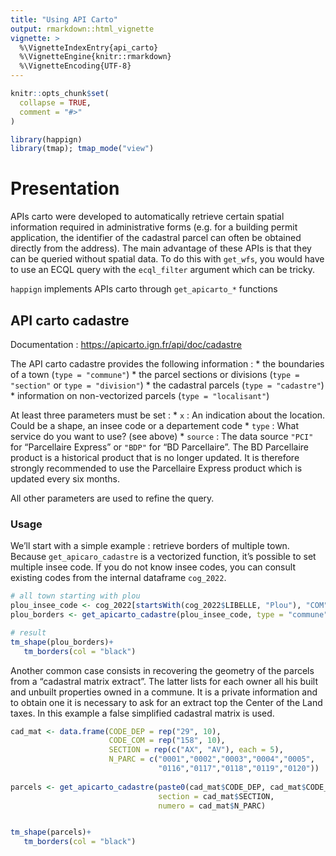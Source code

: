 ```yaml
---
title: "Using API Carto"
output: rmarkdown::html_vignette
vignette: >
  %\VignetteIndexEntry{api_carto}
  %\VignetteEngine{knitr::rmarkdown}
  %\VignetteEncoding{UTF-8}
---
```


```r
knitr::opts_chunk$set(
  collapse = TRUE,
  comment = "#>"
)
```

```r
library(happign)
library(tmap); tmap_mode("view")
```

# Presentation

APIs carto were developed to automatically retrieve certain spatial information required in administrative forms (e.g. for a building permit application, the identifier of the cadastral parcel can often be obtained directly from the address). The main advantage of these APIs is that they can be queried without spatial data. To do this with `get_wfs`, you would have to use an ECQL query with the `ecql_filter` argument which can be tricky.

`happign` implements APIs carto through `get_apicarto_*` functions

## API carto cadastre

Documentation : [https://apicarto.ign.fr/api/doc/cadastre](https://apicarto.ign.fr/api/doc/cadastre)

The API carto cadastre provides the following information :
 * the boundaries of a town (`type = "commune"`)
 * the parcel sections or divisions (`type = "section"` or `type = "division"`)
 * the cadastral parcels (`type = "cadastre"`)
 * information on non-vectorized parcels (`type = "localisant"`)

At least three parameters must be set :
 * `x` : An indication about the location. Could be a shape, an insee code or a departement code
 * `type` : What service do you want to use? (see above)
 * `source` : The data source `"PCI"` for "Parcellaire Express" or `"BDP"` for "BD Parcellaire". The BD Parcellaire product is a historical product that is no longer updated. It is therefore strongly recommended to use the Parcellaire Express product which is updated every six months.
 
All other parameters are used to refine the query.

### Usage

We’ll start with a simple example : retrieve borders of multiple town. 
Because `get_apicaro_cadastre` is a vectorized function, it's possible to set multiple insee code.
If you do not know insee codes, you can consult existing codes from the internal 
dataframe `cog_2022`.

```r
# all town starting with plou
plou_insee_code <- cog_2022[startsWith(cog_2022$LIBELLE, "Plou"), "COM"]
plou_borders <- get_apicarto_cadastre(plou_insee_code, type = "commune")

# result
tm_shape(plou_borders)+
   tm_borders(col = "black")
```

Another common case consists in recovering the geometry of the parcels from a "cadastral matrix extract". The latter lists for each owner all his built and unbuilt properties owned in a commune. It is a private information and to obtain one it is necessary to ask for an extract top the Center of the Land taxes. In this example a false simplified cadastral matrix is used.

```r
cad_mat <- data.frame(CODE_DEP = rep("29", 10),
                      CODE_COM = rep("158", 10),
                      SECTION = rep(c("AX", "AV"), each = 5),
                      N_PARC = c("0001","0002","0003","0004","0005",
                                 "0116","0117","0118","0119","0120"))
                               
parcels <- get_apicarto_cadastre(paste0(cad_mat$CODE_DEP, cad_mat$CODE_COM),
                                 section = cad_mat$SECTION,
                                 numero = cad_mat$N_PARC)


tm_shape(parcels)+
   tm_borders(col = "black")
                               
```



 

